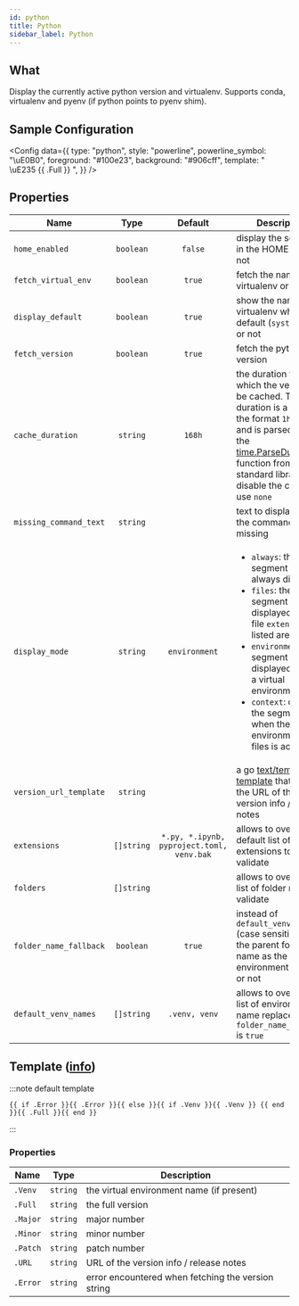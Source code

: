 ```yaml
---
id: python
title: Python
sidebar_label: Python
---
```


## What

Display the currently active python version and virtualenv.
Supports conda, virtualenv and pyenv (if python points to pyenv shim).

## Sample Configuration


<Config
  data={{
    type: "python",
    style: "powerline",
    powerline_symbol: "\uE0B0",
    foreground: "#100e23",
    background: "#906cff",
    template: " \uE235 {{ .Full }} ",
  }}
/>

## Properties

| Name                   |    Type    |                  Default                  | Description                                                                                                                                                                                                                                                                                                             |
| ---------------------- | :--------: | :---------------------------------------: | ----------------------------------------------------------------------------------------------------------------------------------------------------------------------------------------------------------------------------------------------------------------------------------------------------------------------- |
| `home_enabled`         | `boolean`  |                  `false`                  | display the segment in the HOME folder or not                                                                                                                                                                                                                                                                           |
| `fetch_virtual_env`    | `boolean`  |                  `true`                   | fetch the name of the virtualenv or not                                                                                                                                                                                                                                                                                 |
| `display_default`      | `boolean`  |                  `true`                   | show the name of the virtualenv when it's default (`system`, `base`) or not                                                                                                                                                                                                                                             |
| `fetch_version`        | `boolean`  |                  `true`                   | fetch the python version                                                                                                                                                                                                                                                                                                |
| `cache_duration`       |  `string`  |                  `168h`                   | the duration for which the version will be cached. The duration is a string in the format `1h2m3s` and is parsed using the [time.ParseDuration] function from the Go standard library. To disable the cache, use `none`                                                                                                 |
| `missing_command_text` |  `string`  |                                           | text to display when the command is missing                                                                                                                                                                                                                                                                             |
| `display_mode`         |  `string`  |               `environment`               | <ul><li>`always`: the segment is always displayed</li><li>`files`: the segment is only displayed when file `extensions` listed are present</li><li>`environment`: the segment is only displayed when in a virtual environment</li><li>`context`: displays the segment when the environment or files is active</li></ul> |
| `version_url_template` |  `string`  |                                           | a go [text/template][go-text-template] [template][templates] that creates the URL of the version info / release notes                                                                                                                                                                                                   |
| `extensions`           | `[]string` | `*.py, *.ipynb, pyproject.toml, venv.bak` | allows to override the default list of file extensions to validate                                                                                                                                                                                                                                                      |
| `folders`              | `[]string` |                                           | allows to override the list of folder names to validate                                                                                                                                                                                                                                                                 |
| `folder_name_fallback` | `boolean`  |                  `true`                   | instead of `default_venv_names` (case sensitive), use the parent folder name as the virtual environment's name or not                                                                                                                                                                                                   |
| `default_venv_names`   | `[]string` |               `.venv, venv`               | allows to override the list of environment's name replaced when `folder_name_fallback` is `true`                                                                                                                                                                                                                        |

## Template ([info][templates])

:::note default template

```template
{{ if .Error }}{{ .Error }}{{ else }}{{ if .Venv }}{{ .Venv }} {{ end }}{{ .Full }}{{ end }}
```

:::

### Properties

| Name     | Type     | Description                                        |
| -------- | -------- | -------------------------------------------------- |
| `.Venv`  | `string` | the virtual environment name (if present)          |
| `.Full`  | `string` | the full version                                   |
| `.Major` | `string` | major number                                       |
| `.Minor` | `string` | minor number                                       |
| `.Patch` | `string` | patch number                                       |
| `.URL`   | `string` | URL of the version info / release notes            |
| `.Error` | `string` | error encountered when fetching the version string |

[go-text-template]: https://golang.org/pkg/text/template/
[templates]: /docs/configuration/templates
[time.ParseDuration]: https://golang.org/pkg/time/#ParseDuration
